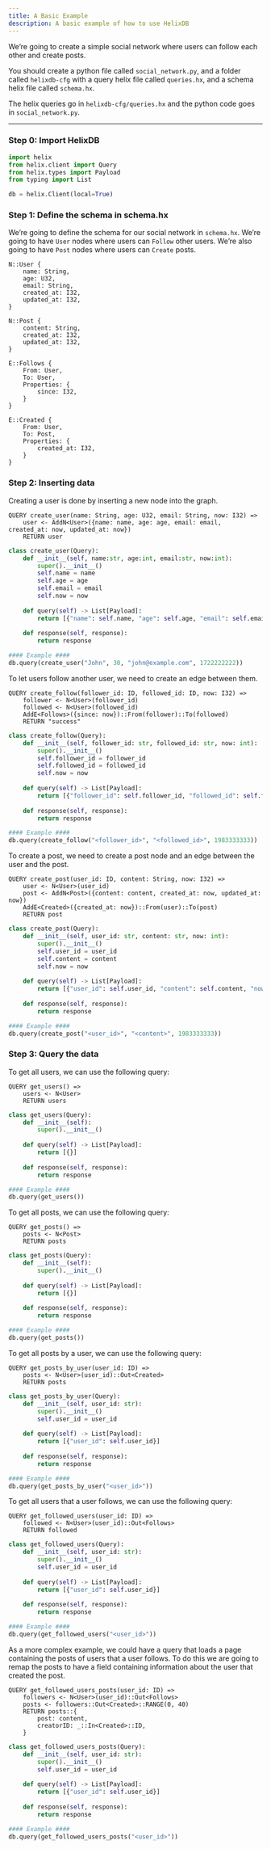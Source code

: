 ```yaml
---
title: A Basic Example
description: A basic example of how to use HelixDB
---
```

We’re going to create a simple social network where users can follow each other and create posts.

You should create a python file called `social_network.py`, and a folder called `helixdb-cfg` with 
a query helix file called `queries.hx`, and a schema helix file called `schema.hx`.     

The helix queries go in `helixdb-cfg/queries.hx` and the python code goes in `social_network.py`.

---

### Step 0: Import HelixDB

```py tab="Python"
import helix
from helix.client import Query
from helix.types import Payload
from typing import List

db = helix.Client(local=True)
```

### Step 1: Define the schema in schema.hx
We’re going to define the schema for our social network in `schema.hx`. 
We’re going to have `User` nodes where users can `Follow` other users. 
We’re also going to have `Post` nodes where users can `Create` posts.

```text tab="Helix"
N::User {
    name: String,
    age: U32,
    email: String,
    created_at: I32,
    updated_at: I32,
}

N::Post {
    content: String,
    created_at: I32,
    updated_at: I32,
}

E::Follows {
    From: User,
    To: User,
    Properties: {
        since: I32,
    }
}

E::Created {
    From: User,
    To: Post,
    Properties: {
        created_at: I32,
    }
}
```

### Step 2: Inserting data
Creating a user is done by inserting a new node into the graph.

```text tab="Helix"
QUERY create_user(name: String, age: U32, email: String, now: I32) =>
    user <- AddN<User>({name: name, age: age, email: email, created_at: now, updated_at: now})
    RETURN user
```

```py tab="Python"
class create_user(Query):
    def __init__(self, name:str, age:int, email:str, now:int):
        super().__init__()
        self.name = name
        self.age = age
        self.email = email
        self.now = now
    
    def query(self) -> List[Payload]:
        return [{"name": self.name, "age": self.age, "email": self.email, "now": self.now}]
    
    def response(self, response):
        return response

#### Example ####
db.query(create_user("John", 30, "john@example.com", 1722222222))
```

To let users follow another user, we need to create an edge between them.

```text tab="Helix"
QUERY create_follow(follower_id: ID, followed_id: ID, now: I32) =>
    follower <- N<User>(follower_id)
    followed <- N<User>(followed_id)
    AddE<Follows>({since: now})::From(follower)::To(followed)
    RETURN "success"
```

```py tab="Python"
class create_follow(Query):
    def __init__(self, follower_id: str, followed_id: str, now: int):
        super().__init__()
        self.follower_id = follower_id
        self.followed_id = followed_id
        self.now = now
    
    def query(self) -> List[Payload]:
        return [{"follower_id": self.follower_id, "followed_id": self.followed_id, "now": self.now}]
    
    def response(self, response):
        return response

#### Example ####
db.query(create_follow("<follower_id>", "<followed_id>", 1983333333))
```

To create a post, we need to create a post node and an edge between the user and the post.

```text tab="Helix"
QUERY create_post(user_id: ID, content: String, now: I32) =>
    user <- N<User>(user_id)
    post <- AddN<Post>({content: content, created_at: now, updated_at: now})
    AddE<Created>({created_at: now})::From(user)::To(post)
    RETURN post
```

```py tab="Python"
class create_post(Query):
    def __init__(self, user_id: str, content: str, now: int):
        super().__init__()
        self.user_id = user_id
        self.content = content
        self.now = now
    
    def query(self) -> List[Payload]:
        return [{"user_id": self.user_id, "content": self.content, "now": self.now}]
    
    def response(self, response):
        return response

#### Example ####
db.query(create_post("<user_id>", "<content>", 1983333333))
```

### Step 3: Query the data

To get all users, we can use the following query:

```text tab="Helix"
QUERY get_users() =>
    users <- N<User>
    RETURN users
```

```py tab="Python"
class get_users(Query):
    def __init__(self):
        super().__init__()
    
    def query(self) -> List[Payload]:
        return [{}]
    
    def response(self, response):
        return response

#### Example ####
db.query(get_users())
```

To get all posts, we can use the following query:

```text tab="Helix"
QUERY get_posts() =>
    posts <- N<Post>
    RETURN posts
```

```py tab="Python"
class get_posts(Query):
    def __init__(self):
        super().__init__()
    
    def query(self) -> List[Payload]:
        return [{}]
    
    def response(self, response):
        return response

#### Example ####
db.query(get_posts())
```

To get all posts by a user, we can use the following query:

```text tab="Helix"
QUERY get_posts_by_user(user_id: ID) =>
    posts <- N<User>(user_id)::Out<Created>
    RETURN posts
```

```py tab="Python"
class get_posts_by_user(Query):
    def __init__(self, user_id: str):
        super().__init__()
        self.user_id = user_id
    
    def query(self) -> List[Payload]:
        return [{"user_id": self.user_id}]
    
    def response(self, response):
        return response

#### Example ####
db.query(get_posts_by_user("<user_id>"))
```

To get all users that a user follows, we can use the following query:

```text tab="Helix"
QUERY get_followed_users(user_id: ID) =>
    followed <- N<User>(user_id)::Out<Follows>
    RETURN followed
```

```py tab="Python"
class get_followed_users(Query):
    def __init__(self, user_id: str):
        super().__init__()
        self.user_id = user_id
    
    def query(self) -> List[Payload]:
        return [{"user_id": self.user_id}]
    
    def response(self, response):
        return response

#### Example ####
db.query(get_followed_users("<user_id>"))
```

As a more complex example, we could have a query that loads a page 
containing the posts of users that a user follows. To do this we are 
going to remap the posts to have a field containing information about 
the user that created the post.

```text tab="Helix"
QUERY get_followed_users_posts(user_id: ID) =>
    followers <- N<User>(user_id)::Out<Follows>
    posts <- followers::Out<Created>::RANGE(0, 40)
    RETURN posts::{
        post: content,
        creatorID: _::In<Created>::ID,
    }
```

```py tab="Python"
class get_followed_users_posts(Query):
    def __init__(self, user_id: str):
        super().__init__()
        self.user_id = user_id
    
    def query(self) -> List[Payload]:
        return [{"user_id": self.user_id}]
    
    def response(self, response):
        return response

#### Example ####
db.query(get_followed_users_posts("<user_id>"))
```

